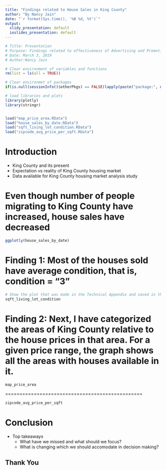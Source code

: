 ```yaml
---
title: "Findings related to House Sales in King County"
author: "By Nancy Jain"
date: "`r format(Sys.time(), '%B %d, %Y')`"
output:
  slidy_presentation: default
  ioslides_presentation: default
---
```


```r

# Title: Presentation
# Purpose: Findings related to effectiveness of Advertising and Promotions
# Date: March 3, 2019
# Author:Nancy Jain
```

```r
# Clear environment of variables and functions
rm(list = ls(all = TRUE)) 

# Clear environmet of packages
if(is.null(sessionInfo()$otherPkgs) == FALSE)lapply(paste("package:", names(sessionInfo()$otherPkgs), sep=""), detach, character.only = TRUE, unload = TRUE)

```

```r

# load libraries and plots
library(plotly)
library(stringr)


load("map_price_area.RData")
load("house_sales_by_date.RData")
load("sqft_living_lot_condition.RData")
load("zipcode_avg_price_per_sqft.RData")

```


Introduction  
=========================================
+ King County and its present
+ Expectation vs reality of King County housing market
+ Data available for King County housing market analysis study


Even though number of people migrating to King County have increased, house sales have decreased
=========================================

```r

ggplotly(house_sales_by_date)

```


Finding 1: Most of the houses sold have average condition, that is, condition = "3"
=========================================

```r

# Show the plot that was made in the Technical Appendix and saved in the workspace
sqft_living_lot_condition

```


Finding 2: Next, I have categorized the areas of King County relative to the house prices in that area. For a given price range, the graph shows all the areas with houses available in it.
=========================================


```r

map_price_area

```


================================================

```r

zipcode_avg_price_per_sqft

```

Conclusion
===============

+ Top takeaways
    - What have we missed and what should we focus?
    - What is changing which we should accomodate in decision making?

## Thank You

